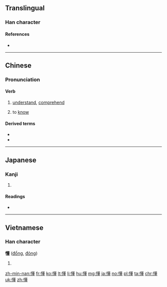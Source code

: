 ==Translingual==

===Han character===
{{Han char|rn=61|rad=心|as=13|sn=16|four=9401<sub>4</sub>|canj=心廿竹土 (PTHG)|ids=⿰[[忄]][[董]]}}

====References====
* {{Han ref|kx=0405.120|dkj=11320|dj=0745.220|hdz=42353.060|uh=61C2|ud=25026|bh=C0B4|bd=49332}}

----

==Chinese==
{{zh-forms}}

===Pronunciation===
{{zh-pron
|m=dǒng
|c=dung2
|h=pfs=túng
|mn=táng/tóng
|mn_note=tóng is literary (文)
|w=2ton
|mc=y
|oc=y
|ma=y
|cat=v}}

====Verb====
{{zh-verb}}

# {{cx|Beginning Mandarin|lang=zh|sort=dong3}} [[understand]], [[comprehend]]
#: {{zh-usex|我 懂 了。|I see}}
#: {{zh-usex|他 的 話 我 聽懂 了。|I understand what he said.}}
# to [[know]]
#: {{zh-usex|懂 禮貌|to have good manners}}

====Derived terms====
* {{zh-l|聽懂/听懂}}
* {{zh-l|看懂}}

----

==Japanese==

===Kanji===
{{ja-kanji|grade=|rs=心13}}

# {{defn|lang=ja|sort=心13}}

====Readings====
* {{ja-readings|on=[[とう]] (tō), [[つ]] (tsu)|kun=[[みだれる]] (midareru)}}

----

==Vietnamese==

===Han character===
'''懂''' ([[đổng]], [[đỏng]])

# {{defn|lang=vi}}

[[zh-min-nan:懂]]
[[fr:懂]]
[[ko:懂]]
[[lt:懂]]
[[li:懂]]
[[hu:懂]]
[[mg:懂]]
[[ja:懂]]
[[no:懂]]
[[pl:懂]]
[[ta:懂]]
[[chr:懂]]
[[uk:懂]]
[[zh:懂]]